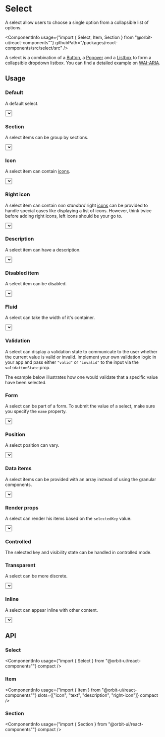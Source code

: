 
<Meta
    title="Components/Select"
    id="select"
/>

# Select

<Tagline>A select allow users to choose a single option from a collapsible list of options.</Tagline>

<ComponentInfo
    usage={"import { Select, Item, Section } from \"@orbit-ui/react-components\""}
    githubPath="/packages/react-components/src/select/src"
/>

A select is a combination of a [Button](?path=/docs/button--default-story), a [Popover](?path=/docs/popover--default-story) and a [Listbox](?path=/docs/listbox--default-story) to form a collapsible dropdown listbox. You can find a detailed example on [WAI-ARIA](https://www.w3.org/TR/wai-aria-practices-1.1/examples/listbox/listbox-collapsible.html).

## Usage

### Default

A default select.

<Preview>
    <Story name="default">
        <Select placeholder="Planets" aria-label="Planets">
            <Item key="earth">Earth</Item>
            <Item key="jupiter">Jupiter</Item>
            <Item key="mars">Mars</Item>
            <Item key="mercury">Mercury</Item>
            <Item key="neptune">Neptune</Item>
            <Item key="saturn">Saturn</Item>
            <Item key="uranus">Uranus</Item>
        </Select>
    </Story>
</Preview>

### Section

A select items can be group by sections.

<Preview>
    <Story name="section">
        <Select placeholder="Planets" aria-label="Planets">
            <Section title="Visited">
                <Item key="earth">Earth</Item>
                <Item key="mars">Mars</Item>
                <Item key="saturn">Saturn</Item>
            </Section>
            <Section title="Not Visited">
                <Item key="jupiter">Jupiter</Item>
                <Item key="mercury">Mercury</Item>
                <Item key="neptune">Neptune</Item>
                <Item key="uranus">Uranus</Item>
            </Section>
        </Select>
    </Story>
</Preview>

### Icon

A select item can contain [icons](?path=/docs/icon-gallery--page).

<Preview>
    <Story name="icon">
        <Select placeholder="Planets" aria-label="Planets">
            <Item key="earth">
                <NotificationIcon />
                <Text>Earth</Text>
            </Item>
            <Item key="jupiter">
                <HelpIcon />
                <Text>Jupiter</Text>
            </Item>
            <Item key="mars">
                <LightbulbIcon />
                <Text>Mars</Text>
            </Item>
        </Select>
    </Story>
</Preview>

### Right icon

A select item can contain *non standard* right [icons](?path=/docs/icon-gallery--page) can be provided to handle special cases like displaying a list of icons. However, think twice before adding right icons, left icons should be your go to.

<Preview>
    <Story name="right icon">
        <Select placeholder="Planets" aria-label="Planets">
            <Item key="earth">
                <Text>Earth</Text>
                <IconList slot="right-icon">
                    <NotificationIcon />
                    <HelpIcon />
                    <LightbulbIcon />
                </IconList>
            </Item>
            <Item key="jupiter">
                <Text>Jupiter</Text>
                <HelpIcon slot="right-icon" />
            </Item>
            <Item key="mars">
                <Text>Mars</Text>
                <IconList slot="right-icon">
                    <NotificationIcon />
                    <HelpIcon />
                    <LightbulbIcon />
                </IconList>
            </Item>
        </Select>
    </Story>
</Preview>

### Description

A select item can have a description.

<Preview>
    <Story name="description">
        <Select placeholder="Planets" aria-label="Planets">
            <Item key="earth">
                <Text>Earth</Text>
                <Text slot="description">Home sweet home!</Text>
            </Item>
            <Item key="jupiter">Jupiter</Item>
            <Item key="mars">
                <Text>Mars</Text>
                <Text slot="description">See you in 2026</Text>
            </Item>
            <Item key="mercury">Mercury</Item>
            <Item key="neptune">Neptune</Item>
            <Item key="saturn">Saturn</Item>
            <Item key="uranus">Uranus</Item>
        </Select>
    </Story>
</Preview>

### Disabled item

A select item can be disabled.

<Preview>
    <Story name="disabled item">
        <Select placeholder="Planets" aria-label="Planets">
            <Item disabled key="earth">Earth</Item>
            <Item key="jupiter">Jupiter</Item>
            <Item key="mars">Mars</Item>
            <Item disabled key="mercury">Mercury</Item>
            <Item key="neptune">Neptune</Item>
            <Item key="saturn">Saturn</Item>
            <Item key="uranus">Uranus</Item>
        </Select>
    </Story>
</Preview>

### Fluid

A select can take the width of it's container.

<Preview>
    <Story name="fluid">
        <Select fluid placeholder="Planets" aria-label="Planets">
            <Item key="earth">Earth</Item>
            <Item key="jupiter">Jupiter</Item>
            <Item key="mars">Mars</Item>
            <Item key="mercury">Mercury</Item>
            <Item key="neptune">Neptune</Item>
            <Item key="saturn">Saturn</Item>
            <Item key="uranus">Uranus</Item>
        </Select>
    </Story>
</Preview>

### Validation

A select can display a validation state to communicate to the user whether the current value is valid or invalid. Implement your own validation logic in your app and pass either `"valid"` or `"invalid"` to the input via the `validationState` prop.

The example below illustrates how one would validate that a specific value have been selected.

<Preview filePath="/select/docs/SelectedValueValidation" />

### Form

A select can be part of a form. To submit the value of a select, make sure you specify the `name` property.

<Preview>
    <Story name="form">
        <form>
            <Select name="planet" placeholder="Planets" aria-label="Planets">
                <Item key="earth">Earth</Item>
                <Item key="jupiter">Jupiter</Item>
                <Item key="mars">Mars</Item>
                <Item key="mercury">Mercury</Item>
                <Item key="neptune">Neptune</Item>
                <Item key="saturn">Saturn</Item>
                <Item key="uranus">Uranus</Item>
            </Select>
        </form>
    </Story>
</Preview>

### Position

A select position can vary.

<Preview>
    <Story name="position">
        <Select align="end" direction="top" placeholder="Planets" aria-label="Planets">
            <Item key="earth">Earth</Item>
            <Item key="jupiter">Jupiter</Item>
            <Item key="mars">Mars</Item>
            <Item key="mercury">Mercury</Item>
            <Item key="neptune">Neptune</Item>
            <Item key="saturn">Saturn</Item>
            <Item key="uranus">Uranus</Item>
        </Select>
    </Story>
</Preview>

### Data items

A select items can be provided with an array instead of using the granular components.

<Preview>
    <Story name="data items">
        <Select placeholder="Planets" aria-label="Planets">
            {["Earth", "Jupiter", "Mars", "Mercury", "Neptune", "Saturn", "Uranus"].map(x => (
                <Item key={x.toLowerCase()}>{x}</Item>
            ))}
        </Select>
    </Story>
</Preview>

### Render props

A select can render his items based on the `selectedKey` value.

<Preview>
    <Story name="render props">
        <Select placeholder="Planets" aria-label="Planets">
            {({ selectedKey }) =>
                ["Earth", "Jupiter", "Mars", "Mercury", "Neptune", "Saturn", "Uranus"].map(x => (
                    <Item key={x.toLowerCase()} className={cx({ "primary-600": selectedKey === x.toLowerCase() })}>
                        {x}
                    </Item>
                ))
            }
        </Select>
    </Story>
</Preview>

### Controlled

The selected key and visibility state can be handled in controlled mode.

<Preview filePath="/select/docs/ControlledSelect" />

### Transparent

A select can be more discrete.

<Preview>
    <Story name="transparent">
        <Select variant="transparent" placeholder="Planets" aria-label="Planets">
            <Item key="earth">Earth</Item>
            <Item key="jupiter">Jupiter</Item>
            <Item key="mars">Mars</Item>
            <Item key="mercury">Mercury</Item>
            <Item key="neptune">Neptune</Item>
            <Item key="saturn">Saturn</Item>
            <Item key="uranus">Uranus</Item>
        </Select>
    </Story>
</Preview>

### Inline

A select can appear inline with other content.

<Preview>
    <Story name="inline">
        <Select variant="inline" placeholder="Planets" aria-label="Planets">
            <Item key="earth">Earth</Item>
            <Item key="jupiter">Jupiter</Item>
            <Item key="mars">Mars</Item>
            <Item key="mercury">Mercury</Item>
            <Item key="neptune">Neptune</Item>
            <Item key="saturn">Saturn</Item>
            <Item key="uranus">Uranus</Item>
        </Select>
    </Story>
</Preview>

## API

### Select

<ComponentInfo
    usage={"import { Select } from \"@orbit-ui/react-components\""}
    compact
/>

<ArgsTable of={InnerSelect} />

### Item

<ComponentInfo
    usage={"import { Item } from \"@orbit-ui/react-components\""}
    slots={["icon", "text", "description", "right-icon"]}
    compact
/>

<ArgsTable of={InnerItem} />

### Section

<ComponentInfo
    usage={"import { Section } from \"@orbit-ui/react-components\""}
    compact
/>

<ArgsTable of={InnerSection} />


